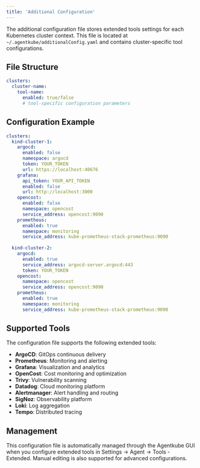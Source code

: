 ```yaml
---
title: 'Additional Configuration'
---
```


The additional configuration file stores extended tools settings for each Kubernetes cluster context. This file is located at `~/.agentkube/additionalConfig.yaml` and contains cluster-specific tool configurations.

## File Structure

```yaml
clusters:
  cluster-name:
    tool-name:
      enabled: true/false
      # tool-specific configuration parameters
```

## Configuration Example

```yaml
clusters:
  kind-cluster-1:
    argocd:
      enabled: false
      namespace: argocd
      token: YOUR_TOKEN
      url: https://localhost:40676
    grafana:
      api_token: YOUR_API_TOKEN
      enabled: false
      url: http://localhost:3000
    opencost:
      enabled: false
      namespace: opencost
      service_address: opencost:9090
    prometheus:
      enabled: true
      namespace: monitoring
      service_address: kube-prometheus-stack-prometheus:9090
  
  kind-cluster-2:
    argocd:
      enabled: true
      service_address: argocd-server.argocd:443
      token: YOUR_TOKEN
    opencost:
      namespace: opencost
      service_address: opencost:9090
    prometheus:
      enabled: true
      namespace: monitoring
      service_address: kube-prometheus-stack-prometheus:9090
```

## Supported Tools

The configuration file supports the following extended tools:

- **ArgoCD**: GitOps continuous delivery
- **Prometheus**: Monitoring and alerting
- **Grafana**: Visualization and analytics
- **OpenCost**: Cost monitoring and optimization
- **Trivy**: Vulnerability scanning
- **Datadog**: Cloud monitoring platform
- **Alertmanager**: Alert handling and routing
- **SigNoz**: Observability platform
- **Loki**: Log aggregation
- **Tempo**: Distributed tracing

## Management

This configuration file is automatically managed through the Agentkube GUI when you configure extended tools in Settings → Agent → Tools - Extended. Manual editing is also supported for advanced configurations.